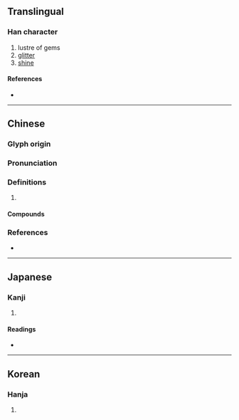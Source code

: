 {{character info/new}}
==Translingual==

===Han character===
{{Han char|rn=96|rad=玉|as=11|sn=15|four=12114|canj=MGUOG|ids=⿰𤣩崔}}

# lustre of gems
# [[glitter]]
# [[shine]]

====References====
* {{Han ref|kx=0740.230|dkj=21193|dj=1150.140|hdz=21135.050|uh=7480|ud=29824|bh=BD41|bd=48449}}

----

==Chinese==
{{zh-forms}}

===Glyph origin===
{{Han etym}}

===Pronunciation===
{{zh-pron
|m=cuǐ
|c=ceoi2,ceoi1
|mc=y
|oc=y
|cat=
}}

===Definitions===
{{zh-hanzi}}

# {{rfdef|zh}}

====Compounds====
{{zh-der|璀璀|璀璨|璀錯}}

===References===
* {{R:yue:Hanzi}}

----

==Japanese==

===Kanji===
{{ja-kanji|grade=|rs=玉11}}

# {{defn|lang=ja|sort=玉11}}

====Readings====
* {{ja-readings|on=[[さい]] (sai), [[すい]] (sui)|kun=|nanori=}}

----

==Korean==

===Hanja===
{{ko-hanja|hangeul=최|eumhun=|rv=choe|mr=ch'oe|y=choy}}

# {{defn|lang=ko|sort=玉11}}